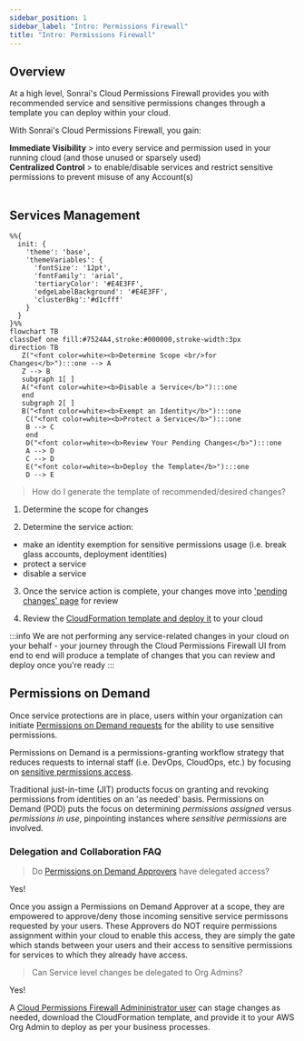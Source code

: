 ```yaml
---
sidebar_position: 1
sidebar_label: "Intro: Permissions Firewall"
title: "Intro: Permissions Firewall"
---
```




## Overview

At a high level, Sonrai's Cloud Permissions Firewall provides you with recommended service and sensitive permissions changes through a template you can deploy within your cloud. 

With Sonrai's Cloud Permissions Firewall, you gain:

<div className="grid-container2">
<div className="grid-child purpleborder">
<b className="centerediconhead">Immediate Visibility</b> > into every service and permission used in your running cloud (and those unused or sparsely used)
</div>
<div className="grid-child purpleborder">
<b className="centerediconhead">Centralized Control</b> > to enable/disable services and restrict sensitive permissions to prevent misuse of any Account(s)
</div>
</div>
<br/>

## Services Management

<div className="grid-container2">
<div className="grid-child">

<div className="mermaid noborder centermermaid" style={{'margin': 'auto'}}>

```mermaid
%%{
  init: {
    'theme': 'base',
    'themeVariables': {
      'fontSize': '12pt',
      'fontFamily': 'arial',
      'tertiaryColor': '#E4E3FF',
      'edgeLabelBackground': '#E4E3FF',
      'clusterBkg':'#d1cfff'
    }
  }
}%%
flowchart TB 
classDef one fill:#7524A4,stroke:#000000,stroke-width:3px
direction TB
   Z("<font color=white><b>Determine Scope <br/>for Changes</b>"):::one --> A
   Z --> B 
   subgraph 1[ ]
   A("<font color=white><b>Disable a Service</b>"):::one 
   end
   subgraph 2[ ]
   B("<font color=white><b>Exempt an Identity</b>"):::one
    C("<font color=white><b>Protect a Service</b>"):::one
    B --> C
    end
    D("<font color=white><b>Review Your Pending Changes</b>"):::one
    A --> D 
    C --> D 
    E("<font color=white><b>Deploy the Template</b>"):::one
    D --> E
```

</div>
</div>
<div className="grid-child">


> How do I generate the template of recommended/desired changes?

1. Determine the scope for changes 

2. Determine the service action: 
- make an identity exemption for sensitive permissions usage (i.e. break glass accounts, deployment identities)
- protect a service
- disable a service

3. Once the service action is complete, your changes move into <a href="/cpf/permissions-firewall/pending-changes/pending-changes-intro">'pending changes' page</a> for review

4. Review the <a href="/cpf/permissions-firewall/pending-changes/deploying-in-aws">CloudFormation template and deploy it</a> to your cloud 

</div>
</div>


:::info
We are not performing any service-related changes in your cloud on your behalf - your journey through the Cloud Permissions Firewall UI from end to end will produce a template of changes that you can review and deploy once you're ready
:::


## Permissions on Demand 

Once service protections are in place, users within your organization can initiate <a href="/cpf/permissions-firewall/permissions-on-demand/requests/how-to-action-pod-requests">Permissions on Demand requests</a> for the ability to use sensitive permissions.

Permissions on Demand is a permissions-granting workflow strategy that reduces requests to internal staff (i.e. DevOps, CloudOps, etc.) by focusing on <a href="/cpf/permissions-firewall/services/#common-controls">sensitive permissions access</a>. 

Traditional just-in-time (JIT) products focus on granting and revoking permissions from identities on an 'as needed' basis. Permissions on Demand (POD) puts the focus on determining *permissions assigned* versus *permissions in use*, pinpointing instances where *sensitive permissions* are involved.

### Delegation and Collaboration FAQ


> Do <a href="/cpf/permissions-firewall/permissions-on-demand/approvers/how-to-manage-pod-approvers">Permissions on Demand Approvers</a> have delegated access? 

Yes! 

Once you assign a Permissions on Demand Approver at a scope, they are empowered to approve/deny those incoming sensitive service permissons requested by your users. These Approvers do NOT require permissions assignment within your cloud to enable this access, they are simply the gate which stands between your users and their access to sensitive permissions for services to which they already have access. 

> Can Service level changes be delegated to Org Admins? 

Yes!

A <a href="/cpf/manage/users/user-management">Cloud Permissions Firewall Admininistrator user</a> can stage changes as needed, download the CloudFormation template, and provide it to your AWS Org Admin to deploy as per your business processes.
